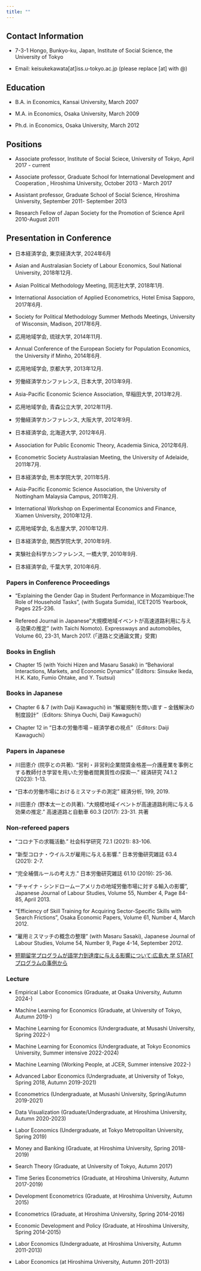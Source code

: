 ```yaml
---
title: ""
---
```



## Contact Information

- 7-3-1 Hongo, Bunkyo-ku, Japan, Institute of Social Science, the University of Tokyo

- Email: keisukekawata[at]iss.u-tokyo.ac.jp (please replace [at] with @)

## Education

- B.A. in Economics, Kansai University, March 2007

- M.A. in Economics, Osaka University, March 2009

- Ph.d. in Economics, Osaka University, March 2012

## Positions

- Associate professor, Institute of Social Sciece, University of Tokyo, April 2017 - current

- Associate professor, Graduate School for International Development and Cooperation , Hiroshima
University, October 2013 - March 2017

- Assistant professor, Graduate School of Social Science, Hiroshima University, September 2011-
September 2013

- Research Fellow of Japan Society for the Promotion of Science April 2010-August 2011

## Presentation in Conference

- 日本経済学会, 東京経済大学, 2024年6月

- Asian and Australasian Society of Labour Economics, Soul National University, 2018年12月.

- Asian Political Methodology Meeting, 同志社大学, 2018年1月.

- International Association of Applied Econometrics, Hotel Emisa Sapporo, 2017年6月.

- Society for Political Methodology Summer Methods Meetings, University of Wisconsin, Madison, 2017年6月.

- 応用地域学会, 琉球大学, 2014年11月.

- Annual Conference of the European Society for Population Economics, the University if Minho, 2014年6月.

- 応用地域学会, 京都大学, 2013年12月.

- 労働経済学カンファレンス, 日本大学, 2013年9月.

- Asia-Pacific Economic Science Association, 早稲田大学, 2013年2月.

- 応用地域学会, 青森公立大学, 2012年11月.

- 労働経済学カンファレンス, 大阪大学, 2012年9月.

- 日本経済学会, 北海道大学, 2012年6月.

- Association for Public Economic Theory, Academia Sinica, 2012年6月.

- Econometric Society Australasian Meeting, the University of Adelaide, 2011年7月.

- 日本経済学会, 熊本学院大学, 2011年5月.

- Asia-Pacific Economic Science Association, the University of Nottingham Malaysia Campus, 2011年2月.

- International Workshop on Experimental Economics and Finance, Xiamen University, 2010年12月.

- 応用地域学会, 名古屋大学, 2010年12月.

- 日本経済学会, 関西学院大学, 2010年9月.

- 実験社会科学カンファレンス, 一橋大学, 2010年9月.

- 日本経済学会, 千葉大学, 2010年6月.


### Papers in Conference Proceedings

- "Explaining the Gender Gap in Student Performance in Mozambique:The Role of Household Tasks", (with Sugata Sumida), ICET2015 Yearbook, Pages 225-236.

- Refereed Journal in Japanese”大規模地域イベントが高速道路利用に与える効果の推定" (with Taichi Nomoto). Expressways and automobiles, Volume 60, 23-31, March 2017. (「道路と交通論文賞」受賞)

### Books in English

- Chapter 15 (with Yoichi Hizen and Masaru Sasaki) in "Behavioral Interactions, Markets, and Economic Dynamics" (Editors: Sinsuke Ikeda, H.K. Kato, Fumio Ohtake, and Y. Tsutsui) 

### Books in Japanese

- Chapter 6 & 7 (with Daiji Kawaguchi) in "解雇規制を問い直す -- 金銭解決の制度設計"（Editors: Shinya Ouchi, Daiji Kawaguchi）

- Chapter 12  in "日本の労働市場 -- 経済学者の視点"（Editors: Daiji Kawaguchi）

### Papers in Japanese

- 川田恵介 (院亭との共著). "営利・非営利企業間賃金格差―介護産業を事例とする教師付き学習を用いた労働者間異質性の探索―." 経済研究 74.1.2 (2023): 1-13.

- "日本の労働市場におけるミスマッチの測定" 経済分析, 199, 2019.

- 川田恵介 (野本太一との共著). "大規模地域イベントが高速道路利用に与える効果の推定." 高速道路と自動車 60.3 (2017): 23-31. 共著

### Non-refereed papers

- "コロナ下の求職活動." 社会科学研究 72.1 (2021): 83-106.

- "新型コロナ・ウイルスが雇用に与える影響." 日本労働研究雑誌 63.4 (2021): 2-7.

- "完全補償ルールの考え方." 日本労働研究雑誌 61.10 (2019): 25-36.

- "チャイナ・シンドロームーアメリカの地域労働市場に対する輸入の影響",  Japanese Journal of Labour Studies, Volume 55, Number 4, Page 84-85, April 2013.

- "Efficiency of Skill Training for Acquiring Sector-Specific Skills with Search Frictions",  Osaka Economic Papers, Volume 61, Number 4, March 2012.

- "雇用ミスマッチの概念の整理"  (with Masaru Sasaki),  Japanese Journal of Labour Studies, Volume 54, Number 9, Page 4-14, September 2012.

- [短期留学プログラムが語学力到達度に与える影響について:広島大
学 START プログラムの事例から](https://www.dropbox.com/s/qj3nyi0i1myhpz4/%E5%B7%9D%E7%94%B0_%E8%A5%BF%E8%B0%B7_%E7%95%99%E5%AD%A6%28%E6%97%A5%E6%9C%AC%E8%AA%9E%29%20.pdf?dl=0)

### Lecture

- Empirical Labor Economics (Graduate, at Osaka University, Autumn 2024-)

- Machine Learning for Economics (Graduate, at University of Tokyo, Autumn 2019-)

- Machine Learning for Economics (Undergraduate, at Musashi University, Spring 2022-)

- Machine Learning for Economics (Undergraduate, at Tokyo Economics University, Summer intensive 2022-2024)

- Machine Learning (Working People, at JCER, Summer intensive 2022-)

- Advanced Labor Economics (Undergraduate, at University of Tokyo, Spring 2018, Autumn
2019-2021)

- Econometrics (Undergraduate, at Musashi University, Spring/Autumn 2019-2021)

- Data Visualization (Graduate/Undergraduate, at Hiroshima University, Autumn 2020-2023)

- Labor Economics (Undergraduate, at Tokyo Metropolitan University, Spring 2019)

- Money and Banking (Graduate, at Hiroshima University, Spring 2018-2019)

- Search Theory (Graduate, at University of Tokyo, Autumn 2017)

- Time Series Econometrics (Graduate, at Hiroshima University, Autumn 2017-2019)

- Development Econometrics (Graduate, at Hiroshima University, Autumn 2015)

- Econometrics (Graduate, at Hiroshima University, Spring 2014-2016)

- Economic Development and Policy (Graduate, at Hiroshima University, Spring 2014-2015)

- Labor Economics (Undergraduate, at Hiroshima University, Autumn 2011-2013)

- Labor Economics (at Hiroshima University, Autumn 2011-2013)
